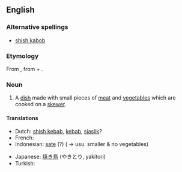 ==English==

===Alternative spellings===
* [[shish kabob]]

===Etymology===
From {{etyl|tr}} {{term|şiş kebap|lang=tr}}, from {{term|şiş||skewer|lang=tr}} + {{term|kebap||kebab|lang=tr}}.

===Noun===
{{en-noun}}

# A [[dish]] made with small pieces of [[meat]] and [[vegetable]]s which are cooked on a [[skewer]].

====Translations====
{{trans-top|meat and vegetables on a skewer}}
* Dutch: [[shish kebab]], [[kebab]], [[sjaslik]]?
* French: {{t|fr|chichekébab|m}}
* Indonesian: [[sate]] (?) ( &rarr; usu. smaller & no vegetables)
{{trans-mid}}
* Japanese: [[焼き鳥]] (やきとり, yakitori)
* Turkish: {{t+|tr|şiş kebap}}
{{trans-bottom}}
